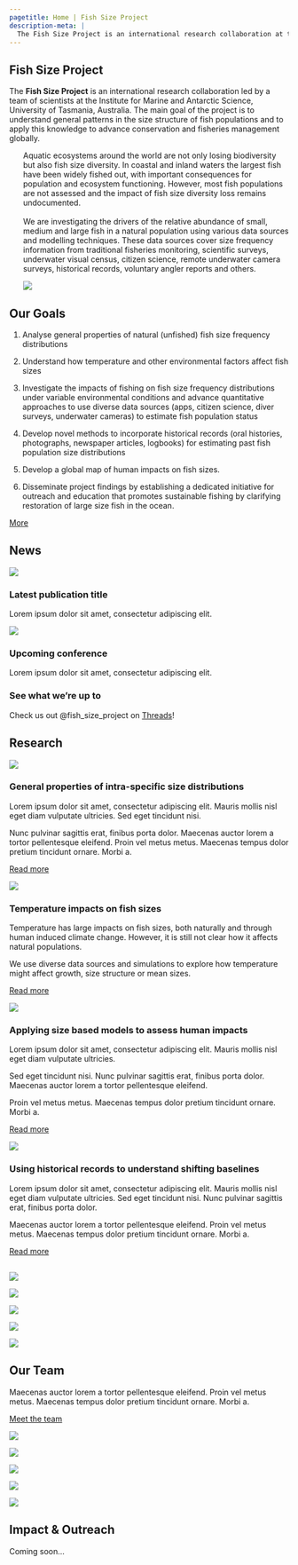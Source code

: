 ```yaml
---
pagetitle: Home | Fish Size Project
description-meta: |
  The Fish Size Project is an international research collaboration at the Institute for Marine and Antarctic Science, University of Tasmania, Australia. We investigate general patterns in the size structure of fish populations and apply this knowledge to advance conservation and fisheries management globally.
---
```


::: {.column-screen .hero-img .hero-strip}
::: grid
::: {.g-col-sm-10 .g-col-md-6 .g-col-lg-4 .px-5 .align-self-center}
# Fish Size Project {.maintitle}
:::

::: {.g-col .hero-strip}
<!-- Empty column centers the title vertically -->
:::

:::
:::

::: {.subtitle .text-center}
The **Fish Size Project** is an international research collaboration led by a team of scientists at the Institute for Marine and Antarctic Science, University of Tasmania, Australia. The main goal of the project is to understand general patterns in the size structure of fish populations and to apply this knowledge to advance conservation and fisheries management globally.
:::

::::: column-screen
:::: {.grid .justify-contents-evenly style="margin-left: 25px;"}
::: {.g-col-12 .g-col-md-6 .px-4 .text-center .align-self-center}
Aquatic ecosystems around the world are not only losing biodiversity but also fish size diversity. In coastal and inland waters the largest fish have been widely fished out, with important consequences for population and ecosystem functioning. However, most fish populations are not assessed and the impact of fish size diversity loss remains undocumented. <br><br> We are investigating the drivers of the relative abundance of small, medium and large fish in a natural population using various data sources and modelling techniques. These data sources cover size frequency information from traditional fisheries monitoring, scientific surveys, underwater visual census, citizen science, remote underwater camera surveys, historical records, voluntary angler reports and others.
:::

::: {.g-col-12 .g-col-md-6}
![](resources/images/banana_snapper_2480x1430.jpg)
:::

<!-- ::: {.g-col-12 .g-col-md-6} -->

<!-- ![](https://placehold.co/2480x1430) -->

<!-- ::: -->
::::
:::::

## Our Goals

::: ol
1.  Analyse general properties of natural (unfished) fish size frequency distributions

2.  Understand how temperature and other environmental factors affect fish sizes

3.  Investigate the impacts of fishing on fish size frequency distributions under variable environmental conditions and advance quantitative approaches to use diverse data sources (apps, citizen science, diver surveys, underwater cameras) to estimate fish population status

4.  Develop novel methods to incorporate historical records (oral histories, photographs, newspaper articles, logbooks) for estimating past fish population size distributions

5.  Develop a global map of human impacts on fish sizes.

6.  Disseminate project findings by establishing a dedicated initiative for outreach and education that promotes sustainable fishing by clarifying restoration of large size fish in the ocean.
:::

::: text-center
[More](pages/research.qmd){.btn .btn-primary}
:::

## News
:::::: grid
::::: {.g-col-sm-12 .g-col-md-4 .p-1}
:::: card
![](https://placehold.co/600x400){.card-img-top}

### Latest publication title {.card-title}

::: card-text
Lorem ipsum dolor sit amet, consectetur adipiscing elit. 
:::

::::
:::::

::::: {.g-col-sm-12 .g-col-md-4 .p-1}
:::: card
![](https://placehold.co/600x400){.card-img-top}

### Upcoming conference {.card-title}

::: card-text
Lorem ipsum dolor sit amet, consectetur adipiscing elit. 
:::

::::
:::::

::::: {.g-col-sm-12 .g-col-md-4 .p-1}
:::: card
### See what we're up to {.card-title}

::: card-text
Check us out @fish_size_project on [Threads](https://www.threads.net/@fish_size_project)!
:::

::::
:::::

::::::

## Research
:::: {.grid .justify-contents-evently}
::: {.g-col-sm-12 .g-col-md-4 .align-self-center}
![](https://placehold.co/500)
:::

::: {.g-col-sm-12 .g-col-md-8 .px-2 .align-self-center}
### General properties of intra-specific size distributions

Lorem ipsum dolor sit amet, consectetur adipiscing elit. Mauris mollis nisl eget diam vulputate ultricies. Sed eget tincidunt nisi. 

Nunc pulvinar sagittis erat, finibus porta dolor. Maecenas auctor lorem a tortor pellentesque eleifend. Proin vel metus metus. Maecenas tempus dolor pretium tincidunt ornare. Morbi a. 

::: text-center
[Read more](pages/research.qmd#sec-size-distribution-properties){.btn .btn-secondary}
:::
:::

::: {.g-col-sm-12 .g-col-md-4 .align-self-center}
![](https://placehold.co/500)
:::

::: {.g-col-sm-12 .g-col-md-8 .px-2 .align-self-center}
### Temperature impacts on fish sizes

Temperature has large impacts on fish sizes, both naturally and through human induced climate change. However, it is still not clear how it affects natural populations. 

We use diverse data sources and simulations to explore how temperature might affect growth, size structure or mean sizes.

::: text-center
[Read more](pages/research.qmd#sec-temp-impacts){.btn .btn-secondary}
:::
:::

::: {.g-col-sm-12 .g-col-md-4 .align-self-center}
![](https://placehold.co/500)
:::

::: {.g-col-sm-12 .g-col-md-8 .px-2 .align-self-center}
### Applying size based models to assess human impacts

Lorem ipsum dolor sit amet, consectetur adipiscing elit. Mauris mollis nisl eget diam vulputate ultricies. 

Sed eget tincidunt nisi. Nunc pulvinar sagittis erat, finibus porta dolor. Maecenas auctor lorem a tortor pellentesque eleifend. 

Proin vel metus metus. Maecenas tempus dolor pretium tincidunt ornare. Morbi a. 

::: text-center
[Read more](pages/research.qmd##sec-size-models-impacts){.btn .btn-secondary}
:::
:::

::: {.g-col-sm-12 .g-col-md-4 .align-self-center}
![](https://placehold.co/500)
:::

::: {.g-col-sm-12 .g-col-md-8 .px-2 .align-self-center}
### Using historical records to understand shifting baselines

Lorem ipsum dolor sit amet, consectetur adipiscing elit. Mauris mollis nisl eget diam vulputate ultricies. Sed eget tincidunt nisi. Nunc pulvinar sagittis erat, finibus porta dolor. 

Maecenas auctor lorem a tortor pellentesque eleifend. Proin vel metus metus. Maecenas tempus dolor pretium tincidunt ornare. Morbi a. 

::: text-center
[Read more](pages/research.qmd#sec-historical-shifting-baselines){.btn .btn-secondary}
:::
:::
::::

## 

:::: {.grid .justify-contents-evenly}
::: {.g-col-sm-6 .g-col-md-3 .text-center .img-container .align-self-center}
![](resources/team-profile-pics/asta.jpg){.img-tile}
:::

::: {.g-col-sm-6 .g-col-md-3 .text-center .img-container .align-self-center}
![](resources/team-profile-pics/amy.jpg){.img-tile}
:::

::: {.g-col-sm-6 .g-col-md-3 .text-center .img-container .align-self-center}
![](resources/team-profile-pics/freddie.jpeg){.img-tile}
:::

::: {.g-col-sm-6 .g-col-md-3 .text-center .img-container .align-self-center}
![](resources/team-profile-pics/nils.jpg){.img-tile}
:::

::: {.g-col-sm-6 .g-col-md-3 .text-center .img-container .align-self-center}
![](resources/team-profile-pics/pia.jpg){.img-tile}
:::

::: {.g-col-sm-12 .g-col-md-6 .px-1 .align-self-center}
## Our Team

Maecenas auctor lorem a tortor pellentesque eleifend. Proin vel metus metus. Maecenas tempus dolor pretium tincidunt ornare. Morbi a. 

::: text-center
[Meet the team](pages/team.qmd){.btn .btn-primary}
:::
:::

::: {.g-col-sm-6 .g-col-md-3 .text-center .img-container .align-self-center}
[![](resources/team-profile-pics/rowan.jpg){.img-tile}](pages/team.qmd)
:::

::: {.g-col-sm-6 .g-col-md-3 .text-center .img-container .align-self-center}
![](resources/team-profile-pics/sarah.jpg){.img-tile}
:::

::: {.g-col-sm-6 .g-col-md-3 .text-center .img-container .align-self-center}
![](resources/team-profile-pics/shane.jpg){.img-tile}
:::

<!-- placehodlers for Wanwan, Caronlina -->
::: {.g-col-sm-6 .g-col-md-3 .text-center .img-container .align-self-center}
![](https://placehold.co/500){.img-tile}
:::

::: {.g-col-sm-6 .g-col-md-3 .text-center .img-container .align-self-center}
![](https://placehold.co/500){.img-tile}
:::
::::


## Impact & Outreach

Coming soon...
